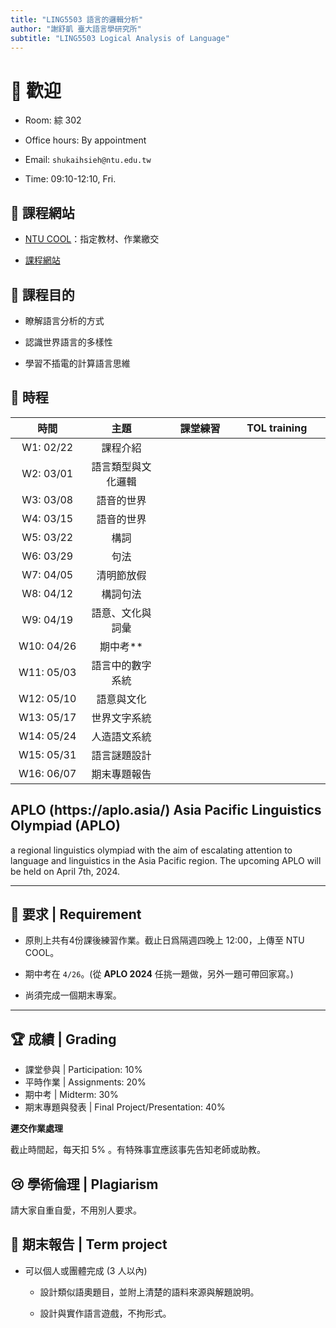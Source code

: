 ```yaml
---
title: "LING5503 語言的邏輯分析"
author: "謝舒凱 臺大語言學研究所"
subtitle: "LING5503 Logical Analysis of Language"
---
```


# 👏 歡迎


- Room: 綜 302 

- Office hours: By appointment

- Email: `shukaihsieh@ntu.edu.tw`

- Time: 09:10-12:10, Fri.

## 📜 課程網站

- [NTU COOL](https://cool.ntu.edu.tw/courses/38069)：指定教材、作業繳交

- [課程網站](lopentu.github.io/lal2024/)



## 📝 課程目的

- 瞭解語言分析的方式

- 認識世界語言的多樣性

- 學習不插電的計算語言思維


## 🏪 時程

| 時間        | 主題               | 課堂練習         | TOL training     |
|:-----------:|:-----------:|:-------------:|:--------------|
| W1: 02/22  | 課程介紹            |         |                |
| W2: 03/01 | 語言類型與文化邏輯   |         |                 |
| W3: 03/08  |  語音的世界          |         |                 |
| W4: 03/15   | 語音的世界         |                   | |
| W5: 03/22   | 構詞 |                ||
| W6: 03/29   | 句法           |        | |
| W7: 04/05  |  清明節放假                |  ||
| W8: 04/12   | 構詞句法       |            |                  |
| W9: 04/19   | 語意、文化與詞彙                     | |            |
| W10: 04/26   | 期中考**    |          ||
| W11: 05/03   | 語言中的數字系統    |         | |
| W12: 05/10  | 語意與文化 |||
| W13: 05/17  |世界文字系統|||
| W14: 05/24 |人造語文系統|||
| W15: 05/31 |語言謎題設計|||
| W16: 06/07 |期末專題報告|||


::: {.callout-tip}
## APLO (https://aplo.asia/) Asia Pacific Linguistics Olympiad (APLO) 
a regional linguistics olympiad with the aim of escalating attention to language and linguistics in the Asia Pacific region. The upcoming APLO will be held on April 7th, 2024.  
:::


---

## 🐇 要求 | Requirement

- 原則上共有4份課後練習作業。截止日爲隔週四晚上 12:00，上傳至 NTU COOL。

- 期中考在 `4/26`。(從 **APLO 2024** 任挑一題做，另外一題可帶回家寫。)

- 尚須完成一個期末專案。

---

## 🏆 成績 | Grading

- 課堂參與 | Participation: 10%
- 平時作業 | Assignments: 20%
- 期中考 | Midterm: 30% 
- 期末專題與發表 | Final Project/Presentation: 40%

**遲交作業處理**

截止時間起，每天扣 5% 。有特殊事宜應該事先告知老師或助教。

## 😢 學術倫理 | Plagiarism

請大家自重自愛，不用別人要求。

## 🧠 期末報告 | Term project

- 可以個人或團體完成 (3 人以內)

    - 設計類似語奧題目，並附上清楚的語料來源與解題說明。
    
    - 設計與實作語言遊戲，不拘形式。

